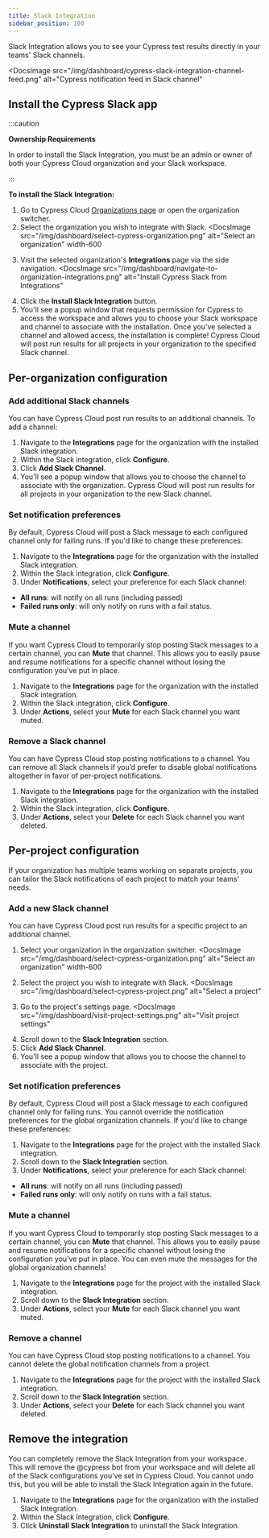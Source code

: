 ```yaml
---
title: Slack Integration
sidebar_position: 100
---
```


Slack Integration allows you to see your Cypress test results directly in your
teams' Slack channels.

<DocsImage
  src="/img/dashboard/cypress-slack-integration-channel-feed.png"
  alt="Cypress notification feed in Slack channel"
></DocsImage>

## Install the Cypress Slack app

:::caution

<strong>Ownership Requirements</strong>

In order to install the Slack Integration, you must be an admin or owner of both
your Cypress Cloud organization and your Slack workspace.

:::

**To install the Slack Integration:**

1. Go to Cypress Cloud
   [Organizations page](https://cloud.cypress.io/organizations) or open the
   organization switcher.
1. Select the organization you wish to integrate with Slack.
   <DocsImage
     src="/img/dashboard/select-cypress-organization.png"
     alt="Select an organization"
     width-600
   ></DocsImage>
1. Visit the selected organization's **Integrations** page via the side
   navigation.
   <DocsImage
     src="/img/dashboard/navigate-to-organization-integrations.png"
     alt="Install Cypress Slack from Integrations"
   ></DocsImage>
1. Click the **Install Slack Integration** button.
1. You'll see a popup window that requests permission for Cypress to access the
   workspace and allows you to choose your Slack workspace and channel to
   associate with the installation. Once you've selected a channel and allowed
   access, the installation is complete! Cypress Cloud will post run results for
   all projects in your organization to the specified Slack channel.

## Per-organization configuration

### Add additional Slack channels

You can have Cypress Cloud post run results to an additional channels. To add a
channel:

1. Navigate to the **Integrations** page for the organization with the installed
   Slack integration.
1. Within the Slack integration, click **Configure**.
1. Click **Add Slack Channel**.
1. You'll see a popup window that allows you to choose the channel to associate
   with the organization. Cypress Cloud will post run results for all projects
   in your organization to the new Slack channel.

### Set notification preferences

By default, Cypress Cloud will post a Slack message to each configured channel
only for failing runs. If you'd like to change these preferences:

1. Navigate to the **Integrations** page for the organization with the installed
   Slack integration.
1. Within the Slack integration, click **Configure**.
1. Under **Notifications**, select your preference for each Slack channel:

- **All runs**: will notify on all runs (including passed)
- **Failed runs only**: will only notify on runs with a fail status.

### Mute a channel

If you want Cypress Cloud to temporarily stop posting Slack messages to a
certain channel, you can **Mute** that channel. This allows you to easily pause
and resume notifications for a specific channel without losing the configuration
you’ve put in place.

1. Navigate to the **Integrations** page for the organization with the installed
   Slack integration.
1. Within the Slack integration, click **Configure**.
1. Under **Actions**, select your **Mute** for each Slack channel you want
   muted.

### Remove a Slack channel

You can have Cypress Cloud stop posting notifications to a channel. You can
remove all Slack channels if you’d prefer to disable global notifications
altogether in favor of per-project notifications.

1. Navigate to the **Integrations** page for the organization with the installed
   Slack integration.
1. Within the Slack integration, click **Configure**.
1. Under **Actions**, select your **Delete** for each Slack channel you want
   deleted.

## Per-project configuration

If your organization has multiple teams working on separate projects, you can
tailor the Slack notifications of each project to match your teams' needs.

### Add a new Slack channel

You can have Cypress Cloud post run results for a specific project to an
additional channel.

1. Select your organization in the organization switcher.
   <DocsImage
     src="/img/dashboard/select-cypress-organization.png"
     alt="Select an organization"
     width-600
   ></DocsImage>
1. Select the project you wish to integrate with Slack.
   <DocsImage
     src="/img/dashboard/select-cypress-project.png"
     alt="Select a project"
   ></DocsImage>
1. Go to the project's settings page.
   <DocsImage
     src="/img/dashboard/visit-project-settings.png"
     alt="Visit project settings"
   ></DocsImage>
1. Scroll down to the **Slack Integration** section.
1. Click **Add Slack Channel**.
1. You'll see a popup window that allows you to choose the channel to associate
   with the project.

### Set notification preferences

By default, Cypress Cloud will post a Slack message to each configured channel
only for failing runs. You cannot override the notification preferences for the
global organization channels. If you'd like to change these preferences:

1. Navigate to the **Integrations** page for the project with the installed
   Slack integration.
1. Scroll down to the **Slack Integration** section.
1. Under **Notifications**, select your preference for each Slack channel:

- **All runs**: will notify on all runs (including passed)
- **Failed runs only**: will only notify on runs with a fail status.

### Mute a channel

If you want Cypress Cloud to temporarily stop posting Slack
messages to a certain channel, you can **Mute** that channel. This allows you to
easily pause and resume notifications for a specific channel without losing the
configuration you’ve put in place. You can even mute the messages for the global
organization channels!

1. Navigate to the **Integrations** page for the project with the installed
   Slack integration.
1. Scroll down to the **Slack Integration** section.
1. Under **Actions**, select your **Mute** for each Slack channel you want
   muted.

### Remove a channel

You can have Cypress Cloud stop posting notifications to a channel. You cannot
delete the global notification channels from a project.

1. Navigate to the **Integrations** page for the project with the installed
   Slack integration.
1. Scroll down to the **Slack Integration** section.
1. Under **Actions**, select your **Delete** for each Slack channel you want
   deleted.

## Remove the integration

You can completely remove the Slack Integration from your workspace. This will
remove the @cypress bot from your workspace and will delete all of the Slack
configurations
you’ve set in Cypress Cloud. You cannot undo this, but you will be able to
install the Slack Integration again in the future.

1. Navigate to the **Integrations** page for the organization with the installed
   Slack Integration.
1. Within the Slack Integration, click **Configure**.
1. Click **Uninstall Slack Integration** to uninstall the Slack Integration.
